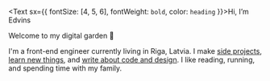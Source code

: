 <Text sx={{ fontSize: [4, 5, 6], fontWeight: `bold`, color: `heading` }}>Hi, I’m Edvins</Text>

Welcome to my digital garden 🌱

I'm a front-end engineer currently living in Riga, Latvia. I make <a href="/projects">side projects</a>, <a href="/self-education">learn new things</a>, and <a href="/blog">write about code and design</a>. I like reading, running, and spending time with my family.
